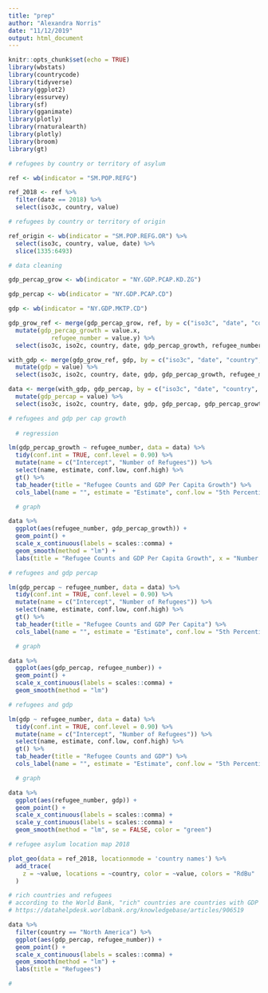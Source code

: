 ```yaml
---
title: "prep"
author: "Alexandra Norris"
date: "11/12/2019"
output: html_document
---
```


```r

knitr::opts_chunk$set(echo = TRUE)
library(wbstats)
library(countrycode)
library(tidyverse)
library(ggplot2)
library(essurvey)
library(sf)
library(gganimate)
library(plotly)
library(rnaturalearth)
library(plotly)
library(broom)
library(gt)

```


```r

# refugees by country or territory of asylum

ref <- wb(indicator = "SM.POP.REFG")

ref_2018 <- ref %>%
  filter(date == 2018) %>%
  select(iso3c, country, value)

```

```r
# refugees by country or territory of origin

ref_origin <- wb(indicator = "SM.POP.REFG.OR") %>%
  select(iso3c, country, value, date) %>%
  slice(1335:6493)

```


```r

# data cleaning

gdp_percap_grow <- wb(indicator = "NY.GDP.PCAP.KD.ZG")

gdp_percap <- wb(indicator = "NY.GDP.PCAP.CD")

gdp <- wb(indicator = "NY.GDP.MKTP.CD")

gdp_grow_ref <- merge(gdp_percap_grow, ref, by = c("iso3c", "date", "country", "iso2c")) %>%
  mutate(gdp_percap_growth = value.x,
            refugee_number = value.y) %>%
  select(iso3c, iso2c, country, date, gdp_percap_growth, refugee_number)

with_gdp <- merge(gdp_grow_ref, gdp, by = c("iso3c", "date", "country", "iso2c")) %>%
  mutate(gdp = value) %>%
  select(iso3c, iso2c, country, date, gdp, gdp_percap_growth, refugee_number)

data <- merge(with_gdp, gdp_percap, by = c("iso3c", "date", "country", "iso2c")) %>%
  mutate(gdp_percap = value) %>%
  select(iso3c, iso2c, country, date, gdp, gdp_percap, gdp_percap_growth, refugee_number)

# refugees and gdp per cap growth 
  
  # regression

lm(gdp_percap_growth ~ refugee_number, data = data) %>%
  tidy(conf.int = TRUE, conf.level = 0.90) %>%
  mutate(name = c("Intercept", "Number of Refugees")) %>%
  select(name, estimate, conf.low, conf.high) %>%
  gt() %>%
  tab_header(title = "Refugee Counts and GDP Per Capita Growth") %>%
  cols_label(name = "", estimate = "Estimate", conf.low = "5th Percentile", conf.high = "95th Percentile")

  # graph

data %>%
  ggplot(aes(refugee_number, gdp_percap_growth)) +
  geom_point() +
  scale_x_continuous(labels = scales::comma) +
  geom_smooth(method = "lm") +
  labs(title = "Refugee Counts and GDP Per Capita Growth", x = "Number of Refugees", y = "GDP Percapita Growth Rate")

# refugees and gdp percap

lm(gdp_percap ~ refugee_number, data = data) %>%
  tidy(conf.int = TRUE, conf.level = 0.90) %>%
  mutate(name = c("Intercept", "Number of Refugees")) %>%
  select(name, estimate, conf.low, conf.high) %>%
  gt() %>%
  tab_header(title = "Refugee Counts and GDP Per Capita") %>%
  cols_label(name = "", estimate = "Estimate", conf.low = "5th Percentile", conf.high = "95th Percentile")

  # graph

data %>%
  ggplot(aes(gdp_percap, refugee_number)) +
  geom_point() +
  scale_x_continuous(labels = scales::comma) +
  geom_smooth(method = "lm")

# refugees and gdp

lm(gdp ~ refugee_number, data = data) %>%
  tidy(conf.int = TRUE, conf.level = 0.90) %>%
  mutate(name = c("Intercept", "Number of Refugees")) %>%
  select(name, estimate, conf.low, conf.high) %>%
  gt() %>%
  tab_header(title = "Refugee Counts and GDP") %>%
  cols_label(name = "", estimate = "Estimate", conf.low = "5th Percentile", conf.high = "95th Percentile")

  # graph

data %>%
  ggplot(aes(refugee_number, gdp)) + 
  geom_point() + 
  scale_x_continuous(labels = scales::comma) +
  scale_y_continuous(labels = scales::comma) +
  geom_smooth(method = "lm", se = FALSE, color = "green")

```

```r
# refugee asylum location map 2018

plot_geo(data = ref_2018, locationmode = 'country names') %>%
  add_trace(
    z = ~value, locations = ~country, color = ~value, colors = "RdBu"
  )

```

```r

# rich countries and refugees
# according to the World Bank, "rich" countries are countries with GDP Per Cap >= $12,376
# https://datahelpdesk.worldbank.org/knowledgebase/articles/906519

data %>%
  filter(country == "North America") %>%
  ggplot(aes(gdp_percap, refugee_number)) +
  geom_point() +
  scale_x_continuous(labels = scales::comma) +
  geom_smooth(method = "lm") +
  labs(title = "Refugees")

# 
  
```


